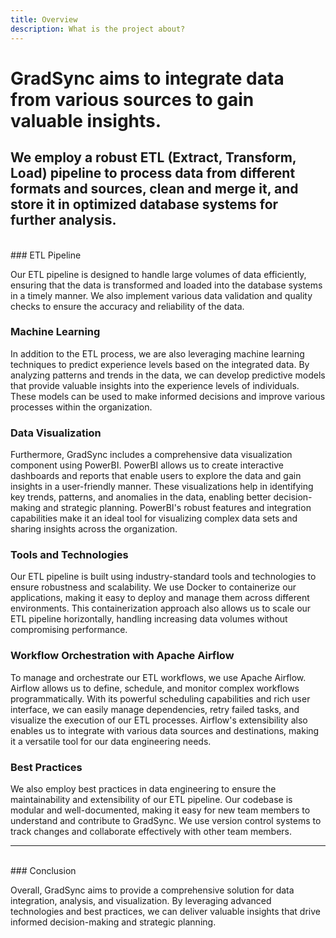 ```yaml
---
title: Overview
description: What is the project about?
---
```


# GradSync aims to integrate data from various sources to gain valuable insights.
## We employ a robust ETL (Extract, Transform, Load) pipeline to process data from different formats and sources, clean and merge it, and store it in optimized database systems for further analysis.

<br />
### ETL Pipeline

Our ETL pipeline is designed to handle large volumes of data efficiently, ensuring that the data is transformed and loaded into the database systems in a timely manner. We also implement various data validation and quality checks to ensure the accuracy and reliability of the data.
<br />
### Machine Learning

In addition to the ETL process, we are also leveraging machine learning techniques to predict experience levels based on the integrated data. By analyzing patterns and trends in the data, we can develop predictive models that provide valuable insights into the experience levels of individuals. These models can be used to make informed decisions and improve various processes within the organization.
<br />
### Data Visualization

Furthermore, GradSync includes a comprehensive data visualization component using PowerBI. PowerBI allows us to create interactive dashboards and reports that enable users to explore the data and gain insights in a user-friendly manner. These visualizations help in identifying key trends, patterns, and anomalies in the data, enabling better decision-making and strategic planning. PowerBI's robust features and integration capabilities make it an ideal tool for visualizing complex data sets and sharing insights across the organization.
<br />
### Tools and Technologies

Our ETL pipeline is built using industry-standard tools and technologies to ensure robustness and scalability. We use Docker to containerize our applications, making it easy to deploy and manage them across different environments. This containerization approach also allows us to scale our ETL pipeline horizontally, handling increasing data volumes without compromising performance.
<br />
### Workflow Orchestration with Apache Airflow

To manage and orchestrate our ETL workflows, we use Apache Airflow. Airflow allows us to define, schedule, and monitor complex workflows programmatically. With its powerful scheduling capabilities and rich user interface, we can easily manage dependencies, retry failed tasks, and visualize the execution of our ETL processes. Airflow's extensibility also enables us to integrate with various data sources and destinations, making it a versatile tool for our data engineering needs.
<br />
### Best Practices

We also employ best practices in data engineering to ensure the maintainability and extensibility of our ETL pipeline. Our codebase is modular and well-documented, making it easy for new team members to understand and contribute to GradSync. We use version control systems to track changes and collaborate effectively with other team members.
<hr />
<br />
### Conclusion

Overall, GradSync aims to provide a comprehensive solution for data integration, analysis, and visualization. By leveraging advanced technologies and best practices, we can deliver valuable insights that drive informed decision-making and strategic planning.